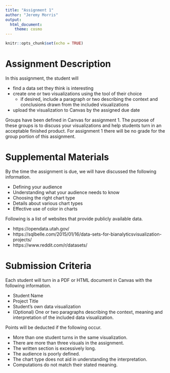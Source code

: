 ```yaml
---
title: "Assignment 1"
author: "Jeremy Morris"
output: 
  html_document: 
    theme: cosmo
---
```


```r
knitr::opts_chunk$set(echo = TRUE)
```

# Assignment Description
In this assignment, the student will

* find a data set they think is interesting
* create one or two visualizations using the tool of their choice
    * if desired, include a paragraph or two describing the context and conclusions drawn from the included visualizations
* upload the visualization to Canvas by the assigned due date

Groups have been defined in Canvas for assignment 1. The purpose of these groups is to discuss your visualizations and help students turn in an acceptable finished product. For assignment 1 there will be no grade for the group portion of this assignment.

# Supplemental Materials
By the time the assignment is due, we will have discussed the following information.

* Defining your audience
* Understanding what your audience needs to know
* Choosing the right chart type
* Details about various chart types
* Effective use of color in charts

Following is a list of websites that provide publicly available data.

* https://opendata.utah.gov/ 
* https://sqlbelle.com/2015/01/16/data-sets-for-bianalyticsvisualization-projects/
* https://www.reddit.com/r/datasets/ 

# Submission Criteria
Each student will turn in a PDF or HTML document in Canvas with the following information.

* Student Name
* Project Title
* Student's own data visualization
* (Optional) One or two paragraphs describing the context, meaning and interpretation of the included data visualization.

Points will be deducted if the following occur.

* More than one student turns in the same visualization.
* There are more than three visuals in the assignment.
* The written section is excessively long.
* The audience is poorly defined.
* The chart type does not aid in understanding the interpretation.
* Computations do not match their stated meaning.
